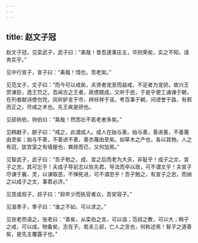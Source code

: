 ```yaml
---
---
---
```

title: 赵文子冠
---


赵文子冠，见栾武子，武子曰：“美哉！昔吾逮事庄主，华则荣矣，实之不知，请务实乎。”

见中行宣子，宣子曰：“美哉！惜也，吾老矣。”

见范文子，文子曰：“而今可以戒矣，夫贤者宠至而益戒，不足者为宠骄。故兴王赏谏臣，逸王罚之。吾闻古之王者，政德既成，又听于民，于是乎使工诵谏于朝，在列者献诗使勿兜，风听胪言于市，辨袄祥于谣，考百事于朝，问谤誉于路，有邪而正之，尽戒之术也。先王疾是骄也。

见郤驹伯，驹伯曰：“美哉！然而壮不若老者多矣。”

见韩献子，献子曰：“戒之，此谓成人。成人在始与善。始与善，善进善，不善蔑由至矣；始与不善，不善进不善，善亦蔑由至矣。如草木之产也，各以其物。人之有冠，犹宫室之有墙屋也，粪除而已，又何加焉。”

见智武子，武子曰：“吾子勉之，成、宣之后而老为大夫，非耻乎！成子之文，宣子之忠，其可忘乎！夫成子导前志以佐先君，导法而卒以政，可不谓文乎！夫宣子尽谏于襄、灵，以谏取恶，不惮死进，可不谓忠乎！吾子勉之，有宣子之忠，而纳之以成子之文，事君必济。”

见苦成叔子，叔子曰：“抑年少而执官者众，吾安容子。”

见温季子，季子曰：“谁之不如，可以求之。”

见张老而语之，张老曰：“善矣，从栾伯之言，可以滋；范叔之教，可以大；韩子之戒，可以成。物备矣，志在子。若夫三郤，亡人之言也，何称述焉！智子之道善矣，是先主覆露子也。”

